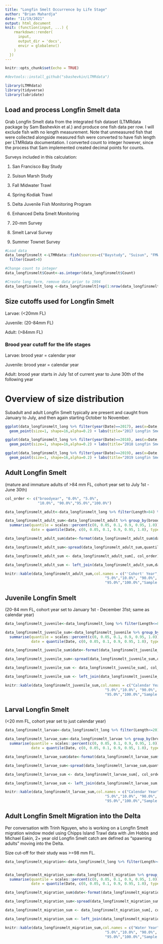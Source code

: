 ```yaml
---
title: "Longfin Smelt Occurrence by Life Stage"
author: "Brian Mahardja"
date: "11/19/2021"
output: html_document
knit: (function(input, ...) {
    rmarkdown::render(
      input,
      output_dir = 'docs',
      envir = globalenv()
    )
  })
---
```


```r
knitr::opts_chunk$set(echo = TRUE)
```

```r
#devtools::install_github("sbashevkin/LTMRdata")

library(LTMRdata)
library(tidyverse)
library(lubridate)
```


## Load and process Longfin Smelt data

Grab Longfin Smelt data from the integrated fish dataset (LTMRdata package by Sam Bashevkin et al.) and produce one fish data per row. I will exclude fish with no length measurement. Note that unmeasured fish that were collected alongside measured fish were converted to have fish length per LTMRdata documentation. I converted count to integer however, since the process that Sam implemented created decimal points for counts.

Surveys included in this calculation:

1. San Francisco Bay Study

2. Suisun Marsh Study

3. Fall Midwater Trawl

4. Spring Kodiak Trawl

5. Delta Juvenile Fish Monitoring Program

6. Enhanced Delta Smelt Monitoring

7. 20-mm Survey

8. Smelt Larval Survey

9. Summer Townet Survey

```r

#Load data
data_longfinsmelt <-LTMRdata::fish(sources=c("Baystudy", "Suisun", "FMWT", "SKT", "DJFMP", "EDSM", "TMM", "SLS","STN"),species="Spirinchus thaleichthys", size_cutoff=NULL,remove_unknown_lengths=TRUE) %>%
  filter(Count>0)

#Change count to integer
data_longfinsmelt$Count<-as.integer(data_longfinsmelt$Count)

#Create long form, remove data prior to 1994
data_longfinsmelt_long <-data_longfinsmelt[rep(1:nrow(data_longfinsmelt), data_longfinsmelt$Count),] %>% mutate(Count=1) %>% filter(year(Date)>=1994)

```


## Size cutoffs used for Longfin Smelt

Larvae: (<20mm FL)

Juvenile: (20-84mm FL)

Adult: (>84mm FL)

### Brood year cutoff for the life stages

Larvae: brood year = calendar year

Juvenile: brood year = calendar year

Adult: brood year starts in July 1st of current year to June 30th of the following year

# Overview of size distribution

Subadult and adult Longfin Smelt typically are present and caught from January to July, and then again starting October to November.

```r

ggplot(data_longfinsmelt_long %>% filter(year(Date)==2017), aes(x=Date, y=Length)) + theme_bw() +
  geom_point(size=1, shape=16,alpha=0.2) + labs(title="2017 Longfin Smelt FL Distribution",x="Date")

ggplot(data_longfinsmelt_long %>% filter(year(Date)==2018), aes(x=Date, y=Length)) + theme_bw() +
  geom_point(size=1, shape=16,alpha=0.2) + labs(title="2018 Longfin Smelt FL Distribution",x="Date")

ggplot(data_longfinsmelt_long %>% filter(year(Date)==2019), aes(x=Date, y=Length)) + theme_bw() +
  geom_point(size=1, shape=16,alpha=0.2) + labs(title="2019 Longfin Smelt FL Distribution",x="Date")


```

## Adult Longfin Smelt 

(mature and immature adults of >84 mm FL, cohort year set to July 1st - June 30th)


```r

col_order <- c("broodyear", "0.0%", "5.0%",
               "10.0%", "90.0%","95.0%","100.0%")

data_longfinsmelt_adult<-data_longfinsmelt_long %>% filter(Length>84) %>% mutate(broodyear=ifelse(month(Date)>=7,year(Date),year(Date)-1))

data_longfinsmelt_adult_sum<-data_longfinsmelt_adult %>% group_by(broodyear) %>%  
  summarise(quantile = scales::percent(c(0, 0.05, 0.1, 0.9, 0.95, 1.0)),
            date = quantile(Date, c(0, 0.05, 0.1, 0.9, 0.95, 1.0), type=1)) 

data_longfinsmelt_adult_sum$date<-format(data_longfinsmelt_adult_sum$date, format="%B %d %Y")

data_longfinsmelt_adult_sum<-spread(data_longfinsmelt_adult_sum,quantile,date)

data_longfinsmelt_adult_sum <- data_longfinsmelt_adult_sum[, col_order]

data_longfinsmelt_adult_sum <- left_join(data_longfinsmelt_adult_sum,data_longfinsmelt_adult %>% group_by(broodyear) %>% summarise(sample_size=sum(Count))) %>% filter(broodyear>=1994&broodyear<2021)

knitr::kable(data_longfinsmelt_adult_sum,col.names = c("'Cohort' Year","0.0%",
                                              "5.0%","10.0%", "90.0%",
                                              "95.0%","100.0%","Sample size"))

```

## Juvenile Longfin Smelt 

(20-84 mm FL, cohort year set to January 1st - December 31st; same as calendar year)


```r

data_longfinsmelt_juvenile<-data_longfinsmelt_long %>% filter(Length<=84&Length>=20) %>% mutate(broodyear=year(Date))

data_longfinsmelt_juvenile_sum<-data_longfinsmelt_juvenile %>% group_by(broodyear) %>%  
  summarise(quantile = scales::percent(c(0, 0.05, 0.1, 0.9, 0.95, 1.0)),
            date = quantile(Date, c(0, 0.05, 0.1, 0.9, 0.95, 1.0), type=1)) 

data_longfinsmelt_juvenile_sum$date<-format(data_longfinsmelt_juvenile_sum$date, format="%B %d %Y")

data_longfinsmelt_juvenile_sum<-spread(data_longfinsmelt_juvenile_sum,quantile,date)

data_longfinsmelt_juvenile_sum <- data_longfinsmelt_juvenile_sum[, col_order]

data_longfinsmelt_juvenile_sum <- left_join(data_longfinsmelt_juvenile_sum,data_longfinsmelt_juvenile %>% group_by(broodyear) %>% summarise(sample_size=sum(Count)))%>% filter(broodyear>=1994)

knitr::kable(data_longfinsmelt_juvenile_sum,col.names = c("Calendar Year","0.0%",
                                              "5.0%","10.0%", "90.0%",
                                              "95.0%","100.0%","Sample size"))

```


## Larval Longfin Smelt 

(<20 mm FL, cohort year set to just calendar year)

```r

data_longfinsmelt_larvae<-data_longfinsmelt_long %>% filter(Length<=20) %>% mutate(broodyear=year(Date))

data_longfinsmelt_larvae_sum<-data_longfinsmelt_larvae %>% group_by(broodyear) %>%  
  summarise(quantile = scales::percent(c(0, 0.05, 0.1, 0.9, 0.95, 1.0)),
            date = quantile(Date, c(0, 0.05, 0.1, 0.9, 0.95, 1.0), type=1)) 

data_longfinsmelt_larvae_sum$date<-format(data_longfinsmelt_larvae_sum$date, format="%B %d %Y")

data_longfinsmelt_larvae_sum<-spread(data_longfinsmelt_larvae_sum,quantile,date)

data_longfinsmelt_larvae_sum <- data_longfinsmelt_larvae_sum[, col_order]

data_longfinsmelt_larvae_sum <- left_join(data_longfinsmelt_larvae_sum,data_longfinsmelt_larvae %>% group_by(broodyear) %>% summarise(sample_size=sum(Count)))

knitr::kable(data_longfinsmelt_larvae_sum,col.names = c("Calendar Year","0.0%",
                                              "5.0%","10.0%", "90.0%",
                                              "95.0%","100.0%","Sample size"))

```

## Adult Longfin Smelt Migration into the Delta

Per conversation with Trinh Nguyen, who is working on a Longfin Smelt migration window model using Chipps Island Trawl data with Jim Hobbs and Michael Eakin, 2+ year old Longfin Smelt catch are defined as "spawning adults" moving into the Delta.

Size cut-off for their study was >=98 mm FL. 


```r

data_longfinsmelt_migration<-data_longfinsmelt_long %>% filter(Length>=98, Source=="DJFMP", grepl("SB", Station), Method=="Midwater trawl") %>% mutate(broodyear=ifelse(month(Date)<10,year(Date),year(Date)+1))


data_longfinsmelt_migration_sum<-data_longfinsmelt_migration %>% group_by(broodyear) %>%  
  summarise(quantile = scales::percent(c(0, 0.05, 0.1, 0.9, 0.95, 1.0)),
            date = quantile(Date, c(0, 0.05, 0.1, 0.9, 0.95, 1.0), type=1)) 

data_longfinsmelt_migration_sum$date<-format(data_longfinsmelt_migration_sum$date, format="%B %d %Y")

data_longfinsmelt_migration_sum<-spread(data_longfinsmelt_migration_sum,quantile,date)

data_longfinsmelt_migration_sum <- data_longfinsmelt_migration_sum[, col_order]

data_longfinsmelt_migration_sum <- left_join(data_longfinsmelt_migration_sum,data_longfinsmelt_migration %>% group_by(broodyear) %>% summarise(sample_size=sum(Count))) %>% filter(broodyear>1994)

knitr::kable(data_longfinsmelt_migration_sum,col.names = c("Water Year","0.0%",
                                              "5.0%","10.0%", "90.0%",
                                              "95.0%","100.0%","Sample size"))

```

